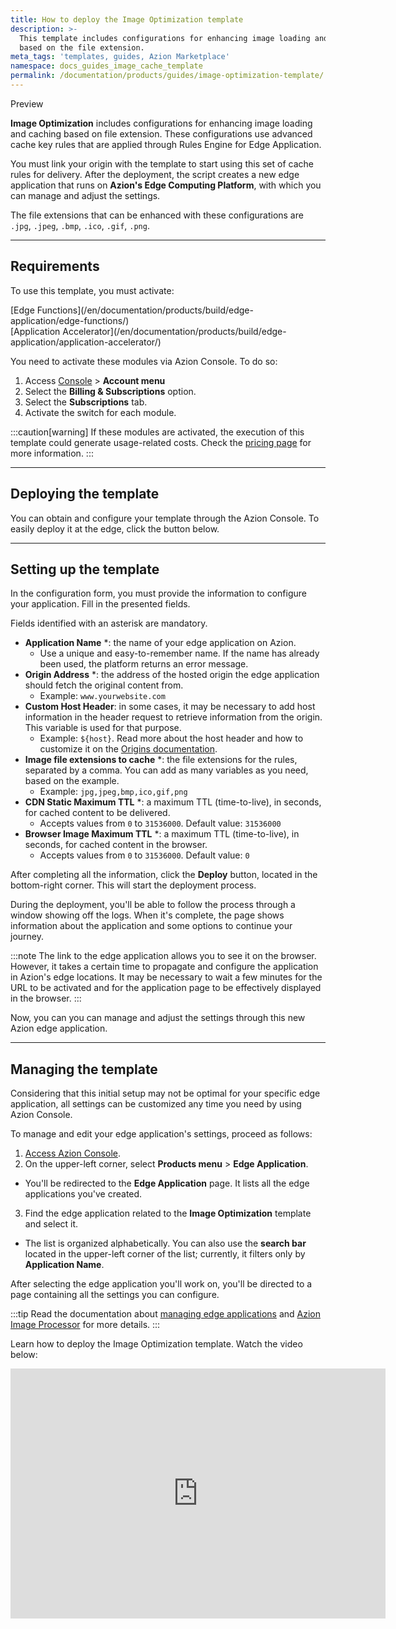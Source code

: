 ```yaml
---
title: How to deploy the Image Optimization template
description: >-
  This template includes configurations for enhancing image loading and caching,
  based on the file extension.
meta_tags: 'templates, guides, Azion Marketplace'
namespace: docs_guides_image_cache_template
permalink: /documentation/products/guides/image-optimization-template/
---
```



<Tag severity="info" client:only="vue">
Preview
</Tag>

**Image Optimization** includes configurations for enhancing image loading and caching based on file extension. These configurations use advanced cache key rules that are applied through Rules Engine for Edge Application.

You must link your origin with the template to start using this set of cache rules for delivery. After the deployment, the script creates a new edge application that runs on **Azion's Edge Computing Platform**, with which you can manage and adjust the settings. 

The file extensions that can be enhanced with these configurations are `.jpg`, `.jpeg`, `.bmp`, `.ico`, `.gif`, `.png`.

---

## Requirements

To use this template, you must activate:

<Tag severity="info" client:only="vue">
[Edge Functions](/en/documentation/products/build/edge-application/edge-functions/)
</Tag>
<br/>
<Tag severity="info" client:only="vue">
[Application Accelerator](/en/documentation/products/build/edge-application/application-accelerator/)
</Tag>

You need to activate these modules via Azion Console. To do so:

1. Access [Console](/en/documentation/products/guides/how-to-access-azion-console/) > **Account menu**
2. Select the **Billing & Subscriptions** option.
3. Select the **Subscriptions** tab.
4. Activate the switch for each module.

:::caution[warning]
If these modules are activated, the execution of this template could generate usage-related costs. Check the [pricing page](/en/documentation/products/pricing/) for more information.
:::

---

## Deploying the template

You can obtain and configure your template through the Azion Console. To easily deploy it at the edge, click the button below.

  <LinkButton
    label="Deploy"
    link="https://console.azion.com/create/azion/image-optimization"
    icon="ai ai-azion"
    icon-pos="left"
  />

---

## Setting up the template

In the configuration form, you must provide the information to configure your application. Fill in the presented fields. 

Fields identified with an asterisk are mandatory.

- **Application Name** *: the name of your edge application on Azion.
    - Use a unique and easy-to-remember name. If the name has already been used, the platform returns an error message.
- **Origin Address** *: the address of the hosted origin the edge application should fetch the original content from.
    - Example: `www.yourwebsite.com`
- **Custom Host Header**: in some cases, it may be necessary to add host information in the header request to retrieve information from the origin. This variable is used for that purpose.
    - Example: `${host}`. Read more about the host header and how to customize it on the [Origins documentation](/en/documentation/products/build/edge-application/origins/#host-header).
- **Image file extensions to cache** *: the file extensions for the rules, separated by a comma. You can add as many variables as you need, based on the example.
    - Example: `jpg,jpeg,bmp,ico,gif,png`
- **CDN Static Maximum TTL** *: a maximum TTL (time-to-live), in seconds, for cached content to be delivered.
    - Accepts values from `0` to `31536000`. Default value: `31536000`
- **Browser Image Maximum TTL** *: a maximum TTL (time-to-live), in seconds, for cached content in the browser.
    - Accepts values from `0` to `31536000`. Default value: `0`

After completing all the information, click the **Deploy** button, located in the bottom-right corner. This will start the deployment process.

During the deployment, you'll be able to follow the process through a window showing off the logs. When it's complete, the page shows information about the application and some options to continue your journey.

:::note
The link to the edge application allows you to see it on the browser. However, it takes a certain time to propagate and configure the application in Azion's edge locations. It may be necessary to wait a few minutes for the URL to be activated and for the application page to be effectively displayed in the browser.
:::

Now, you can you can manage and adjust the settings through this new Azion edge application. 

---

## Managing the template

Considering that this initial setup may not be optimal for your specific edge application, all settings can be customized any time you need by using Azion Console.

To manage and edit your edge application's settings, proceed as follows:

1. [Access Azion Console](https://console.azion.com).
2. On the upper-left corner, select **Products menu** > **Edge Application**.
- You'll be redirected to the **Edge Application** page. It lists all the edge applications you've created.
3. Find the edge application related to the **Image Optimization** template and select it. 
- The list is organized alphabetically. You can also use the **search bar** located in the upper-left corner of the list; currently, it filters only by **Application Name**.

After selecting the edge application you'll work on, you'll be directed to a page containing all the settings you can configure.

:::tip
Read the documentation about [managing edge applications](/en/documentation/products/build/edge-application/first-steps/) and [Azion Image Processor](/en/documentation/products/build/edge-application/image-processor/) for more details.
:::

Learn how to deploy the Image Optimization template. Watch the video below:
<div class="cms-embed">
  <iframe width="600" height="400" src="https://www.youtube.com/embed/wwtxr_V-8Ms?si=XV5P07wF7V4jZpO5" loading="lazy" title="YouTube video player" frameborder="0" allow="accelerometer; autoplay; clipboard-write; encrypted-media; gyroscope; picture-in-picture; web-share" allowfullscreen></iframe>
</div>


